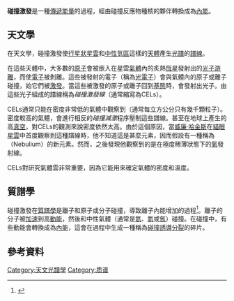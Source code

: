 '''碰撞激發'''是一種[[動能|傳遞能量]]的過程，經由碰撞反應物種核的夥伴轉換成為[[內能|內能]]。

==天文學==
在天文學，碰撞激發使[[行星狀星雲|行星狀星雲]]和[[中性氫區|中性氫區]]這樣的[[天體|天體]]產生[[電磁頻譜|光譜]]的[[譜線|譜線]]。

在這些天體中，大多數的[[原子|原子]]會被嵌入在星雲[[氣體|氣體]]內的炙熱[[恆星|恆星]]發射出的[[光子|光子]][[電離|游離]]，而使[[電子|電子]]被剝離。這些被發射的電子（稱為[[光電效應|光電子]]）會與氣體內的原子或離子碰撞，始它們被[[激發態|激發]]。當這些被激發的原子或離子回到[[基態|基態]]時，會發射出光子。由這些光子組成的譜線稱為''碰撞激發線''（通常縮寫為CELs）。

CELs通常只能在密度非常低的氣體中觀察到（通常每立方公分只有幾千顆粒子）。密度較高的氣體，會進行相反的''碰撞滅激''程序壓制這些譜線。甚至在地球上產生的高[[真空|真空]]，對CELs的觀測來說密度依然太高。由於這個原因，當[[威廉·哈金斯|威廉·哈金斯]]在[[貓眼星雲|貓眼星雲]]中首度觀察到這種譜線時，他不知道這是甚麼元素，因而假設有一種稱為{{缺字|yun2|1|(气云)}}（Nebulium）的新元素。然而，之後發現他觀察到的是在極度稀薄狀態下的[[氧|氧]]發射線。

CELs對研究氣體雲非常重要，因為它能用來確定氣體的密度和溫度。

==質譜學==
碰撞激發在[[質譜學|質譜學]]是離子和原子或分子碰撞，導致離子內能增加的過程<ref>{{GoldBookRef|title=collisional excitation|file=C01159}}</ref>。離子的分子被[[加速|加速]]到高[[動能|動能]]，然後和中性氣體（通常是[[氦|氦]]、[[氮|氮]]或[[氬|氬]]）碰撞。在碰撞中，有些動能會轉換成為[[內能|內能]]，這會在過程中生成一種稱為[[碰撞誘導分裂|碰撞誘導分裂]]的碎片。

==參考資料==
{{Reflist}}

[[Category:天文光譜學|Category:天文光譜學]]
[[Category:质谱|Category:质谱]]